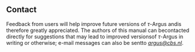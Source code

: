 ## Contact
Feedback from users will help improve future versions of $\tau$-Argus andis therefore greatly appreciated. The authors of this manual can becontacted directly for suggestions that may lead to improved versionsof $\tau$-Argus in writing or otherwise; e-mail messages can also be sentto [*argus@cbs.nl*](mailto:argus@cbs.nl).

